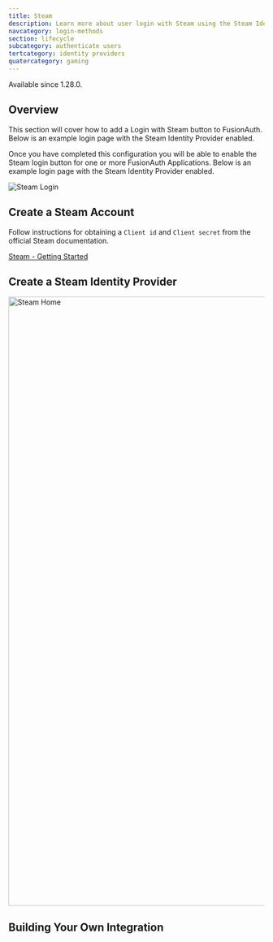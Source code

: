 ```yaml
---
title: Steam
description: Learn more about user login with Steam using the Steam Identity Provider.
navcategory: login-methods
section: lifecycle
subcategory: authenticate users
tertcategory: identity providers
quatercategory: gaming
---
```


<AdvancedEditionBlurb />

<Aside type="version">
Available since 1.28.0.
</Aside>


## Overview

This section will cover how to add a Login with Steam button to FusionAuth.
Below is an example login page with the Steam Identity Provider enabled.

Once you have completed this configuration you will be able to enable the Steam login button for one or more FusionAuth Applications. Below is an example login page with the Steam Identity Provider enabled.

<img src="/img/docs/lifecycle/authenticate-users/identity-providers/gaming/login-steam.png" alt="Steam Login"  />

## Create a Steam Account

Follow instructions for obtaining a `Client id` and `Client secret` from the official Steam documentation.

[Steam - Getting Started](https://partner.steamgames.com/doc/webapi_overview/oauth/)

## Create a Steam Identity Provider

<IdpApplicationConfiguration identity_provider="Steam" />

<img src="/img/docs/lifecycle/authenticate-users/identity-providers/gaming/identity-provider-steam-add.png" alt="Steam Home" width="1200" />

<IdpFormFields getStartedHref="https://partner.steamgames.com/doc/webapi_overview/oauth"
               getStartedText="Steam - Getting Started"
               idp="Steam"
               linkingStrategy="Create a pending link" />

## Building Your Own Integration

<LoginApiIntegration apiRef="/docs/apis/identity-providers/steam#complete-the-propsmanual_idp_display_name-login" />
